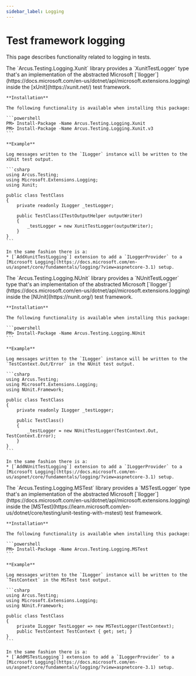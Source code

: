 ```yaml
---
sidebar_label: Logging
---
```



# Test framework logging
This page describes functionality related to logging in tests.

<Tabs groupId="testing-frameworks">
  <TabItem value="xunit" label="xUnit" default>
    The `Arcus.Testing.Logging.Xunit` library provides a `XunitTestLogger` type that's an implementation of the abstracted Microsoft [`Ilogger`](https://docs.microsoft.com/en-us/dotnet/api/microsoft.extensions.logging)
    inside the [xUnit](https://xunit.net/) test framework.
    
    **Installation**
    
    The following functionality is available when installing this package:
    
    ```powershell
    PM> Install-Package -Name Arcus.Testing.Logging.Xunit
    PM> Install-Package -Name Arcus.Testing.Logging.Xunit.v3
    ```
    
    **Example**

    Log messages written to the `ILogger` instance will be written to the xUnit test output.
    
    ```csharp
    using Arcus.Testing;
    using Microsoft.Extensions.Logging;
    using Xunit;
    
    public class TestClass
    {
        private readonly ILogger _testLogger;
    
        public TestClass(ITestOutputHelper outputWriter)
        {
            _testLogger = new XunitTestLogger(outputWriter);
        }
    }
    ```

    In the same fashion there is a:
    * [`AddXunitTestLogging`] extension to add a `ILoggerProvider` to a [Microsoft Logging](https://docs.microsoft.com/en-us/aspnet/core/fundamentals/logging/?view=aspnetcore-3.1) setup.
  </TabItem>
  <TabItem value="nunit" label="NUnit">
    The `Arcus.Testing.Logging.NUnit` library provides a `NUnitTestLogger` type that's an implementation of the abstracted Microsoft [`Ilogger`](https://docs.microsoft.com/en-us/dotnet/api/microsoft.extensions.logging)
    inside the [NUnit](https://nunit.org/) test framework.

    **Installation**

    The following functionality is available when installing this package:
    
    ```powershell
    PM> Install-Package -Name Arcus.Testing.Logging.NUnit
    ```

    **Example**

    Log messages written to the `ILogger` instance will be written to the `TestContext.Out/Error` in the NUnit test output.
    
    ```csharp
    using Arcus.Testing;
    using Microsoft.Extensions.Logging;
    using NUnit.Framework;

    public class TestClass
    {
        private readonly ILogger _testLogger;
    
        public TestClass()
        {
            _testLogger = new NUnitTestLogger(TestContext.Out, TestContext.Error);
        }
    }
    ```

    In the same fashion there is a:
    * [`AddNUnitTestLogging`] extension to add a `ILoggerProvider` to a [Microsoft Logging](https://docs.microsoft.com/en-us/aspnet/core/fundamentals/logging/?view=aspnetcore-3.1) setup.
  </TabItem>
  <TabItem value="mstest" label="MSTest">
    The `Arcus.Testing.Logging.MSTest` library provides a `MSTestLogger` type that's an implementation of the abstracted Microsoft [`Ilogger`](https://docs.microsoft.com/en-us/dotnet/api/microsoft.extensions.logging)
    inside the [MSTest](https://learn.microsoft.com/en-us/dotnet/core/testing/unit-testing-with-mstest) test framework.
    
    **Installation**

    The following functionality is available when installing this package:
    
    ```powershell
    PM> Install-Package -Name Arcus.Testing.Logging.MSTest
    ```
    
    **Example**

    Log messages written to the `ILogger` instance will be written to the `TestContext` in the MSTest test output.
    
    ```csharp
    using Arcus.Testing;
    using Microsoft.Extensions.Logging;
    using NUnit.Framework;
    
    public class TestClass
    {
        private ILogger TestLogger => new MSTestLogger(TestContext);
        public TestContext TestContext { get; set; }
    }
    ```
    
    In the same fashion there is a:
    * [`AddMSTestLogging`] extension to add a `ILoggerProvider` to a [Microsoft Logging](https://docs.microsoft.com/en-us/aspnet/core/fundamentals/logging/?view=aspnetcore-3.1) setup.
  </TabItem>
</Tabs>